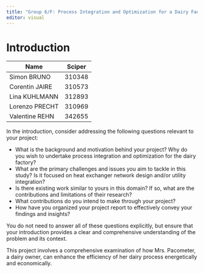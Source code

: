 ```yaml
---
title: "Group 6/F: Process Integration and Optimization for a Dairy Factory"
editor: visual
---
```

# Introduction {#intro}
| Name           | Sciper |
|----------------|--------|
|  Simon BRUNO   | 310348 |
| Corentin JAIRE | 310573 |
|  Lina KUHLMANN | 312893 |
| Lorenzo PRECHT | 310969 |
| Valentine REHN | 342655 |

In the introduction, consider addressing the following questions relevant to your project:

- What is the background and motivation behind your project? Why do you wish to undertake process integration and optimization for the dairy factory?
- What are the primary challenges and issues you aim to tackle in this study? Is it focused on heat exchanger network design and/or utility integration?
- Is there existing work similar to yours in this domain? If so, what are the contributions and limitations of their research?
- What contributions do you intend to make through your project?
- How have you organized your project report to effectively convey your findings and insights?

You do not need to answer all of these questions explicitly, but ensure that your introduction provides a clear and comprehensive understanding of the problem and its context.


This project involves a comprehensive examination of how Mrs. Pacometer, a dairy owner, can enhance the efficiency of her dairy process energetically and economically. 